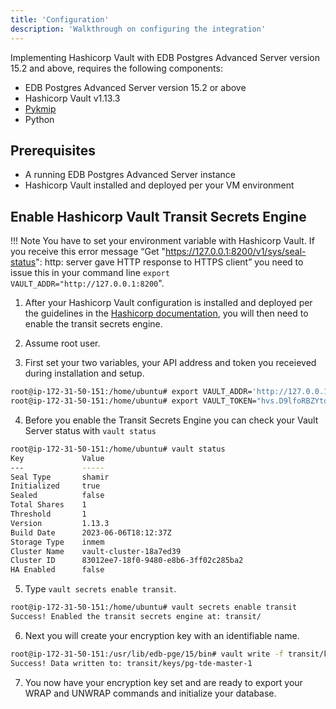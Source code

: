 ```yaml
---
title: 'Configuration'
description: 'Walkthrough on configuring the integration'
---
```


Implementing Hashicorp Vault with EDB Postgres Advanced Server version 15.2 and above, requires the following components:

- EDB Postgres Advanced Server version 15.2 or above
- Hashicorp Vault v1.13.3
- [Pykmip](https://pypi.org/project/PyKMIP/#files)
- Python 

## Prerequisites

- A running EDB Postgres Advanced Server instance
- Hashicorp Vault installed and deployed per your VM environment

## Enable Hashicorp Vault Transit Secrets Engine

!!! Note
    You have to set your environment variable with Hashicorp Vault. If you receive this error message “Get "https://127.0.0.1:8200/v1/sys/seal-status": http: server gave HTTP response to HTTPS client” you need to issue this in your command line `export VAULT_ADDR="http://127.0.0.1:8200`".

1. After your Hashicorp Vault configuration is installed and deployed per the guidelines in the [Hashicorp documentation](https://developer.hashicorp.com/vault/tutorials/getting-started/getting-started-install), you will then need to enable the transit secrets engine.

2. Assume root user.

3. First set your two variables, your API address and token you receieved during installation and setup.
```bash
root@ip-172-31-50-151:/home/ubuntu# export VAULT_ADDR='http://127.0.0.1:8200'
root@ip-172-31-50-151:/home/ubuntu# export VAULT_TOKEN="hvs.D9lfoRBZYtdJY2t3lG3f6yUa"
```
4. Before you enable the Transit Secrets Engine you can check your Vault Server status with `vault status`
```bash
root@ip-172-31-50-151:/home/ubuntu# vault status
Key             Value
---             -----
Seal Type       shamir
Initialized     true
Sealed          false
Total Shares    1
Threshold       1
Version         1.13.3
Build Date      2023-06-06T18:12:37Z
Storage Type    inmem
Cluster Name    vault-cluster-18a7ed39
Cluster ID      83012ee7-18f0-9480-e8b6-3ff02c285ba2
HA Enabled      false
```

5. Type `vault secrets enable transit`.
```bash
root@ip-172-31-50-151:/home/ubuntu# vault secrets enable transit
Success! Enabled the transit secrets engine at: transit/
```

6. Next you will create your encryption key with an identifiable name.
```bash
root@ip-172-31-50-151:/usr/lib/edb-pge/15/bin# vault write -f transit/keys/pg-tde-master-1
Success! Data written to: transit/keys/pg-tde-master-1
```
7. You now have your encryption key set and are ready to export your WRAP and UNWRAP commands and initialize your database.
